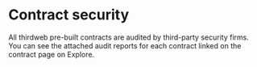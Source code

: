 # Contract security

All thirdweb pre-built contracts are audited by third-party security firms. You can see the attached audit reports for each contract linked on the contract page on Explore.